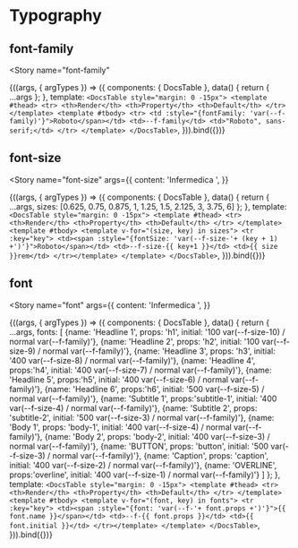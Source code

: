 
<Meta
  title="Docs/Global variables/Typography"
/>

# Typography

## font-family

<Story
  name="font-family"
>
  {((args, { argTypes }) => ({
    components: { DocsTable },
    data() {
      return { ...args };
    },
    template: `<DocsTable style="margin: 0 -15px">
      <template #thead>
        <tr>
          <th>Render</th>
          <th>Property</th>
          <th>Default</th>
        </tr>
      </template>
      <template #tbody>
        <tr>
          <td :style="{fontFamily: 'var(--f-family)'}">Roboto</span></td>
          <td>--f-family</td>
          <td>"Roboto", sans-serif;</td>
        </tr>
      </template>
    </DocsTable>`,
  })).bind({})}
</Story>


## font-size

<Story
  name="font-size"
  args={{
    content: 'Infermedica ',
  }}
>
  {((args, { argTypes }) => ({
    components: { DocsTable },
    data() {
      return {
        ...args,
        sizes: [0.625, 0.75, 0.875, 1, 1.25, 1.5, 2.125, 3, 3.75, 6]
      };
    },
    template: `<DocsTable style="margin: 0 -15px">
      <template #thead>
        <tr>
          <th>Render</th>
          <th>Property</th>
          <th>Default</th>
        </tr>
      </template>
      <template #tbody>
        <template v-for="(size, key) in sizes">
         <tr :key="key">
          <td><span :style="{fontSize: 'var(--f-size-'+ (key + 1) +')'}">Roboto</span></td>
          <td>--f-size-{{ key+1 }}</td>
          <td>{{ size }}rem</td>
        </tr></template>
      </template>
    </DocsTable>`,
  })).bind({})}
</Story>

## font

<Story
  name="font"
  args={{
    content: 'Infermedica ',
  }}
>
  {((args, { argTypes }) => ({
    components: { DocsTable },
    data() {
      return {
        ...args,
        fonts: [
          {name: 'Headline 1', props: 'h1', initial: '100 var(--f-size-10) / normal var(--f-family)'},
          {name: 'Headline 2', props: 'h2', initial: '100 var(--f-size-9) / normal var(--f-family)'},
          {name: 'Headline 3', props: 'h3', initial: '400 var(--f-size-8) / normal var(--f-family)'},
          {name: 'Headline 4', props:'h4', initial: '400 var(--f-size-7) / normal var(--f-family)'},
          {name: 'Headline 5', props:'h5', initial: '400 var(--f-size-6) / normal var(--f-family)'},
          {name: 'Headline 6', props:'h6', initial: '500 var(--f-size-5) / normal var(--f-family)'},
          {name: 'Subtitle 1', props:'subtitle-1', initial: '400 var(--f-size-4) / normal var(--f-family)'},
          {name: 'Subtitle 2', props: 'subtitle-2', initial: '500 var(--f-size-3) / normal var(--f-family)'},
          {name: 'Body 1', props: 'body-1', initial: '400 var(--f-size-4) / normal var(--f-family)'},
          {name: 'Body 2', props: 'body-2', initial: '400 var(--f-size-3) / normal var(--f-family)'},
          {name: 'BUTTON', props: 'button', initial: '500 var(--f-size-3) / normal var(--f-family)'},
          {name: 'Caption', props: 'caption', initial: '400 var(--f-size-2) / normal var(--f-family)'},
          {name: 'OVERLINE', props:'overline', initial: '400 var(--f-size-1) / normal var(--f-family)'}
        ]
      };
    },
    template: `<DocsTable style="margin: 0 -15px">
      <template #thead>
        <tr>
          <th>Render</th>
          <th>Property</th>
          <th>Default</th>
        </tr>
      </template>
      <template #tbody>
        <template v-for="(font, key) in fonts">
         <tr :key="key">
          <td><span :style="{font: 'var(--f-'+ font.props +')'}">{{ font.name }}</span></td>
          <td>--f-{{ font.props }}</td>
          <td>{{ font.initial }}</td>
        </tr></template>
      </template>
    </DocsTable>`,
  })).bind({})}
</Story>
